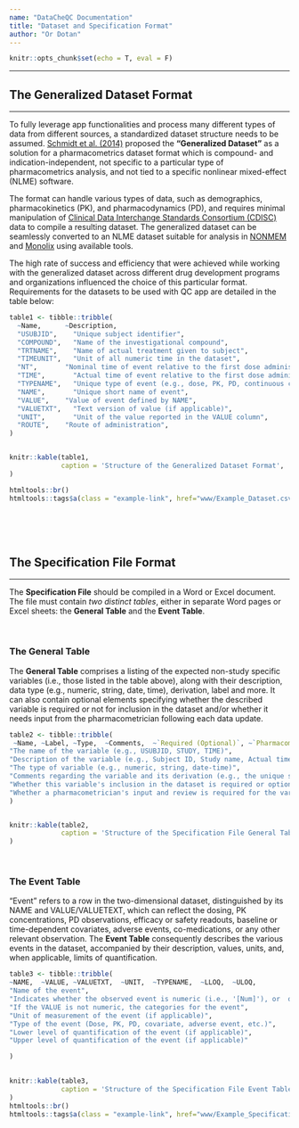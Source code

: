 ```yaml
---
name: "DataCheQC Documentation"
title: "Dataset and Specification Format"
author: "Or Dotan"
---
```


```r
knitr::opts_chunk$set(echo = T, eval = F)
```

------------------------------------------------------------------------
  
## The Generalized Dataset Format

------------------------------------------------------------------------

To fully leverage app functionalities and process many different types of data from different sources, a standardized dataset structure needs to be assumed. [Schmidt et al. (2014)](https://link.springer.com/article/10.1007/s10928-014-9370-4) proposed the **“Generalized Dataset”** as a solution for a pharmacometrics dataset format which is compound- and indication-independent, not specific to a particular type of pharmacometrics analysis, and not tied to a specific nonlinear mixed-effect (NLME) software.
  
The format can handle various types of data, such as demographics, pharmacokinetics (PK), and pharmacodynamics (PD), and requires minimal manipulation of [Clinical Data Interchange Standards Consortium (CDISC)](http://www.cdisc.org) data to compile a resulting dataset. The generalized dataset can be seamlessly converted to an NLME dataset suitable for analysis in [NONMEM](https://www.iconplc.com/solutions/technologies/nonmem/index.xml) and [Monolix](https://www.simulations-plus.com/software/monolix/monolix/) using available tools.
  
The high rate of success and efficiency that were achieved while working with the generalized dataset across different drug development programs and organizations influenced the choice of this particular format. Requirements for the datasets to be used with QC app are detailed in the table below:
  
  
```r
table1 <- tibble::tribble(
  ~Name,      ~Description,                                                       ~Type,
  "USUBJID",	"Unique subject identifier",	                                      "String",
  "COMPOUND",	"Name of the investigational compound",	                            "String",
  "TRTNAME",	"Name of actual treatment given to subject",	                      "String",
  "TIMEUNIT",	"Unit of all numeric time in the dataset",	                        "String",
  "NT",       "Nominal time of event relative to the first dose administration",	"Numeric",
  "TIME",	    "Actual time of event relative to the first dose administration",	  "Numeric",
  "TYPENAME",	"Unique type of event (e.g., dose, PK, PD, continuous covariate, categorical covariate, adverse event, concomitant medication)",	                               "String",
  "NAME",	    "Unique short name of event",	                                       "String",
  "VALUE",	  "Value of event defined by NAME",	                                   "Numeric",
  "VALUETXT",	"Text version of value (if applicable)",                             "String",
  "UNIT",	    "Unit of the value reported in the VALUE column",	                   "String",
  "ROUTE",	  "Route of administration",	                                         "String"
)


knitr::kable(table1,
             caption = 'Structure of the Generalized Dataset Format',
)

htmltools::br()
htmltools::tags$a(class = "example-link", href="www/Example_Dataset.csv", target="_blank !important", "Click here to download an example dataset in this format", download = NA)
```

<br>  
<br>  

## The Specification File Format

------------------------------------------------------------------------
  
The **Specification File** should be compiled in a Word or Excel document. The file must contain *two distinct tables*, either in separate Word pages or Excel sheets: the **General Table** and the **Event Table**.

<br>

### The General Table
  
The **General Table** comprises a listing of the expected non-study specific variables (i.e., those listed in the table above), along with their description, data type (e.g., numeric, string, date, time), derivation, label and more. It can also contain optional elements specifying whether the described variable is required or not for inclusion in the dataset and/or whether it needs input from the pharmacometrician following each data update.
 

```r
table2 <- tibble::tribble(
 ~Name,	~Label,	~Type,	~Comments,	~`Required (Optional)`,	~`Pharmacometrician Input (Optional)`,
"The name of the variable (e.g., USUBJID, STUDY, TIME)",	
"Description of the variable (e.g., Subject ID, Study name, Actual time of assessment)",	
"The type of variable (e.g., numeric, string, date-time)",
"Comments regarding the variable and its derivation (e.g., the unique subject ID should be composed of the study name plus a serial number, separated by dashes)",
"Whether this variable's inclusion in the dataset is required or optional",
"Whether a pharmacometrician's input and review is required for the variable after each data update"
)


knitr::kable(table2,
             caption = 'Structure of the Specification File General Table',
)

```
<br>
 
 
### The Event Table
  
“Event” refers to a row in the two-dimensional dataset, distinguished by its NAME and VALUE/VALUETEXT, which can reflect the dosing, PK concentrations, PD observations, efficacy or safety readouts, baseline or time-dependent covariates, adverse events, co-medications, or any other relevant observation. The **Event Table** consequently describes the various events in the dataset, accompanied by their description, values, units, and, when applicable, limits of quantification.

```r
table3 <- tibble::tribble(
~NAME,	~VALUE,	~VALUETXT,	~UNIT,	~TYPENAME,	~LLOQ,	~ULOQ,
"Name of the event",	
"Indicates whether the observed event is numeric (i.e., '[Num]'), or  otherwise defines the numeric mapping of the event's text values",
"If the VALUE is not numeric, the categories for the event",
"Unit of measurement of the event (if applicable)",
"Type of the event (Dose, PK, PD, covariate, adverse event, etc.)",
"Lower level of quantification of the event (if applicable)",
"Upper level of quantification of the event (if applicable)"

)
  

knitr::kable(table3,
             caption = 'Structure of the Specification File Event Table',
)
htmltools::br()
htmltools::tags$a(class = "example-link", href="www/Example_Specification_File.docx", target="_blank", "Click here to download an example of a full specification file containing both tables", download = NA)
```


